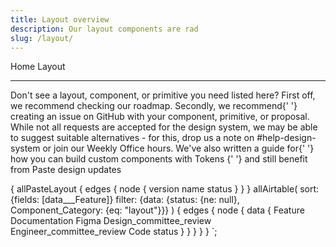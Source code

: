 ```yaml
---
title: Layout overview
description: Our layout components are rad
slug: /layout/
---
```



<content>

<Breadcrumb>
  <BreadcrumbItem to="/">Home</BreadcrumbItem>
</Breadcrumb>
<Heading as="h1" variant="heading10">
  Layout
</Heading>

</content>

---

<contentwrapper>

<content>

<ComponentOverviewTable categoryRoute={SidebarCategoryRoutes.LAYOUT} componentsList={props.data.allAirtable.edges} />

<Callout>
  <CalloutTitle as="h4">Don't see a layout, component, or primitive you need listed here?</CalloutTitle>
  <Box as="ul" margin="space0">
    <Text as="li" marginBottom="space40" color="currentColor">
      First off, we recommend <SiteLink to="/roadmap">checking our roadmap</SiteLink>.
    </Text>
    <Text as="li" marginBottom="space40" color="currentColor">
      Secondly, we recommend{' '}
      <Anchor href="https://github.com/twilio-labs/paste/issues">creating an issue on GitHub</Anchor> with your
      component, primitive, or proposal.
    </Text>
    <Text as="li" marginBottom="space40" color="currentColor">
      While not all requests are accepted for the design system, we may be able to suggest suitable alternatives - for
      this, drop us a note on #help-design-system or join our Weekly Office hours.
    </Text>
    <Text as="li" color="currentColor">
      We've also written a guide for{' '}
      <Anchor href="/customization/composing-custom-components-with-design-tokens">
        how you can build custom components with Tokens
      </Anchor>{' '}
      and still benefit from Paste design updates
    </Text>
  </Box>
</Callout>

</content>

</contentwrapper>

  {
    allPasteLayout {
      edges {
        node {
          version
          name
          status
        }
      }
    }
    allAirtable(
      sort: {fields: [data___Feature]}
      filter: {data: {status: {ne: null}, Component_Category: {eq: "layout"}}}
    ) {
      edges {
        node {
          data {
            Feature
            Documentation
            Figma
            Design_committee_review
            Engineer_committee_review
            Code
            status
          }
        }
      }
    }
  }
`;
